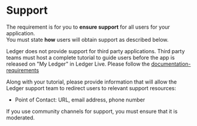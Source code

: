 # Support

The requirement is for you to **ensure support** for all users for your application.  
You must state **how** users will obtain support as described below.

Ledger does not provide support for third party applications. Third party teams must host a complete tutorial to guide users before the app is released on  "My Ledger" in Ledger Live. Please follow the [documentation-requirements](../documentation-requirements/)

Along with your tutorial, please provide information that will allow the Ledger support team to redirect users to relevant support resources:
- Point of Contact: URL, email address, phone number

If you use community channels for support, you must ensure that it is moderated.